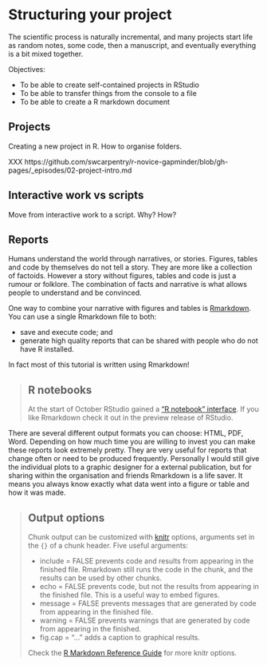 # Structuring your project

The scientific process is naturally incremental, and many projects start
life as random notes, some code, then a manuscript, and eventually everything
is a bit mixed together.

Objectives:

* To be able to create self-contained projects in RStudio
* To be able to transfer things from the console to a file
* To be able to create a R markdown document


## Projects

Creating a new project in R. How to organise folders.

XXX https://github.com/swcarpentry/r-novice-gapminder/blob/gh-pages/_episodes/02-project-intro.md


## Interactive work vs scripts

Move from interactive work to a script. Why? How?


## Reports

Humans understand the world through narratives, or stories. Figures, tables
and code by themselves do not tell a story. They are more like a collection of
factoids. However a story without figures, tables and code is just a rumour or
folklore. The combination of facts and narrative is what allows people to
understand and be convinced.

One way to combine your narrative with figures and tables is
[Rmarkdown](http://rmarkdown.rstudio.com/lesson-1.html). You can use a single
Rmarkdown file to both:

* save and execute code; and
* generate high quality reports that can be shared with people who do not have
  R installed.

In fact most of this tutorial is written using Rmarkdown!

> ## R notebooks
>
> At the start of October RStudio gained a ["R notebook"
> interface](https://www.r-bloggers.com/r-notebooks/). If you like Rmarkdown
> check it out in the preview release of RStudio.

There are several different output formats you can choose: HTML, PDF, Word.
Depending on how much time you are willing to invest you can make these
reports look extremely pretty. They are very useful for reports that change
often or need to be produced frequently. Personally I would still give the
individual plots to a graphic designer for a external publication, but for
sharing within the organisation and friends Rmarkdown is a life saver. It
means you always know exactly what data went into a figure or table and how
it was made.

> ## Output options
>
> Chunk output can be customized with [knitr](http://yihui.name/knitr/options/)
> options, arguments set in the `{}` of a chunk header. Five useful arguments:
>
> * include = FALSE prevents code and results from appearing in the
>   finished file. Rmarkdown still runs the code in the chunk, and the
>   results can be used by other chunks.
> * echo = FALSE prevents code, but not the results from appearing in
>   the finished file. This is a useful way to embed figures.
> * message = FALSE prevents messages that are generated by code from
>   appearing in the finished file.
> * warning = FALSE prevents warnings that are generated by code from
>   appearing in the finished.
> * fig.cap = "..." adds a caption to graphical results.
>
> Check the [R Markdown Reference
> Guide](https://www.rstudio.com/wp-content/uploads/2015/03/rmarkdown-reference.pdf) for more knitr
> options.
